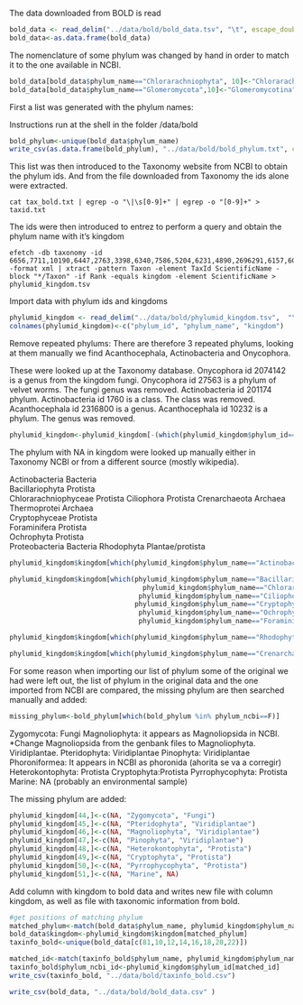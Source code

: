 
The data downloaded from BOLD is read
```r
bold_data <- read_delim("../data/bold/bold_data.tsv", "\t", escape_double = FALSE, trim_ws = TRUE)
bold_data<-as.data.frame(bold_data)
```

The nomenclature of some phylum was changed by hand in order to match it to the one available in NCBI.

```r
bold_data[bold_data$phylum_name=="Chlorarachniophyta", 10]<-"Chlorarachniophyceae"
bold_data[bold_data$phylum_name=="Glomeromycota",10]<-"Glomeromycotina"


```

First a list was generated with the phylum names:


Instructions run at the shell in the folder /data/bold

```r
bold_phylum<-unique(bold_data$phylum_name)
write_csv(as.data.frame(bold_phylum), "../data/bold/bold_phylum.txt", col_names = F)
```

This list was then introduced to the Taxonomy website from NCBI to obtain the phylum ids. And from the file downloaded from Taxonomy the ids alone were extracted.

```
cat tax_bold.txt | egrep -o "\|\s[0-9]+" | egrep -o "[0-9]+" > taxid.txt 

```

The ids were then introduced to entrez to perform a query and obtain the phylum name with it's kingdom

```
efetch -db taxonomy -id 6656,7711,10190,6447,2763,3398,6340,7586,5204,6231,4890,2696291,6157,6040,10232,2316800,6073,5878,3041,3208,1224,120557,214504,3195,2836,58020,1760,201174,27563,2074142,6217,29197,13809,3027,28889,183924,287987,451507,451827,451828,1264859,1312402,29178,33313,35493,33310 -format xml | xtract -pattern Taxon -element TaxId ScientificName -block "*/Taxon" -if Rank -equals kingdom -element ScientificName > phylumid_kingdom.tsv
```

Import data with phylum ids and kingdoms 
```r
phylumid_kingdom <- read_delim("../data/bold/phylumid_kingdom.tsv",  "\t", escape_double = FALSE, col_names = FALSE, trim_ws = TRUE)
colnames(phylumid_kingdom)<-c("phylum_id", "phylum_name", "kingdom")
```

Remove repeated phylums:
There are therefore 3 repeated phylums, looking at them manually we find 
Acanthocephala, Actinobacteria and Onycophora.

These were looked up at the Taxonomy database.
Onycophora id 2074142 is a genus from the kingdom fungi.
Onycophora id 27563 is a phylum of velvet worms.
The fungi genus was removed.
Actinobacteria id 201174 phylum.
Actinobacteria id 1760 is a class.
The class was removed.
Acanthocephala id 2316800 is a genus. 
Acanthocephala id 10232 is a phylum. 
The genus was removed. 

```r
phylumid_kingdom<-phylumid_kingdom[-(which(phylumid_kingdom$phylum_id==2074142|phylumid_kingdom$phylum_id==1760|phylumid_kingdom$phylum_id==2316800)),]
```

The phylum with NA in kingdom were looked up manually either in Taxonomy NCBI or from a different source (mostly wikipedia).


Actinobacteria       Bacteria     
Bacillariophyta      Protista     
Chlorarachniophyceae Protista
Ciliophora           Protista
Crenarchaeota        Archaea    
Thermoprotei         Archaea    
Cryptophyceae        Protista  
Foraminifera         Protista     
Ochrophyta           Protista    
Proteobacteria       Bacteria
Rhodophyta           Plantae/protista

```r
phylumid_kingdom$kingdom[which(phylumid_kingdom$phylum_name=="Actinobacteria"|phylumid_kingdom$phylum_name=="Proteobacteria")]<-"Bacteria"

phylumid_kingdom$kingdom[which(phylumid_kingdom$phylum_name=="Bacillariophyta"|
                                 phylumid_kingdom$phylum_name=="Chlorarachniophyceae"|
                                phylumid_kingdom$phylum_name=="Ciliophora"|
                               phylumid_kingdom$phylum_name=="Cryptophyceae"|
                                phylumid_kingdom$phylum_name=="Ochrophyta"|
                                phylumid_kingdom$phylum_name=="Foraminifera") ]<-"Protista"

phylumid_kingdom$kingdom[which(phylumid_kingdom$phylum_name=="Rhodophyta")]<-"Plantae/protista"

phylumid_kingdom$kingdom[which(phylumid_kingdom$phylum_name=="Crenarchaeota"|phylumid_kingdom$phylum_name=="Thermoprotei")]<-"Archaea"
```


For some reason when importing our list of phylum some of the original we had were left out, the list of phylum in the original data and the one imported from NCBI are compared, the missing phylum are then searched manually and added: 

```r
missing_phylum<-bold_phylum[which(bold_phylum %in% phylum_ncbi==F)]
```
Zygomycota: Fungi
Magnoliophyta: it appears as Magnoliopsida in NCBI. *Change Magnoliopsida from the genbank files to Magnoliophyta. Viridiplantae. 
Pteridophyta: Viridiplantae
Pinophyta: Viridiplantae
Phoroniformea: It appears in NCBI as phoronida (ahorita se va a corregir)
Heterokontophyta: Protista
Cryptophyta:Protista
Pyrrophycophyta: Protista
Marine: NA (probably an environmental sample)

The missing phylum are added:
```r
phylumid_kingdom[44,]<-c(NA, "Zygomycota", "Fungi")
phylumid_kingdom[45,]<-c(NA, "Pteridophyta", "Viridiplantae")
phylumid_kingdom[46,]<-c(NA, "Magnoliophyta", "Viridiplantae")
phylumid_kingdom[47,]<-c(NA, "Pinophyta", "Viridiplantae")
phylumid_kingdom[48,]<-c(NA, "Heterokontophyta", "Protista")
phylumid_kingdom[49,]<-c(NA, "Cryptophyta", "Protista")
phylumid_kingdom[50,]<-c(NA, "Pyrrophycophyta", "Protista")
phylumid_kingdom[51,]<-c(NA, "Marine", NA)

```



Add column with kingdom to bold data and writes new file with column kingdom, as well as file with taxonomic information from bold.
```r
#get positions of matching phylum
matched_phylum<-match(bold_data$phylum_name, phylumid_kingdom$phylum_name)
bold_data$kingdom<-phylumid_kingdom$kingdom[matched_phylum]
taxinfo_bold<-unique(bold_data[c(81,10,12,14,16,18,20,22)])

matched_id<-match(taxinfo_bold$phylum_name, phylumid_kingdom$phylum_name)
taxinfo_bold$phylum_ncbi_id<-phylumid_kingdom$phylum_id[matched_id]
write_csv(taxinfo_bold, "../data/bold/taxinfo_bold.csv")
```

```r

write_csv(bold_data, "../data/bold/bold_data.csv" )

```

